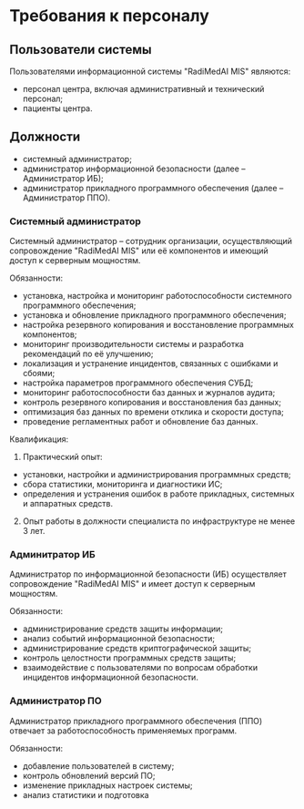 # Требования к персоналу

## Пользователи системы

Пользователями информационной системы "RadiMedAI MIS" являются:
- персонал центра, включая административный и технический персонал;
- пациенты центра.

## Должности

- системный администратор;
- администратор информационной безопасности (далее – Администратор ИБ);
- администратор прикладного программного обеспечения (далее – Администратор ППО).

### Системный администратор

Системный администратор – сотрудник организации, осуществляющий сопровождение "RadiMedAI MIS" или её компонентов и имеющий доступ к серверным мощностям.

Обязанности:
- установка, настройка и мониторинг работоспособности системного программного обеспечения;
- установка и обновление прикладного программного обеспечения;
- настройка резервного копирования и восстановление программных компонентов;
- мониторинг производительности системы и разработка рекомендаций по её улучшению;
- локализация и устранение инцидентов, связанных с ошибками и сбоями;
- настройка параметров программного обеспечения СУБД;
- мониторинг работоспособности баз данных и журналов аудита;
- контроль резервного копирования и восстановления баз данных;
- оптимизация баз данных по времени отклика и скорости доступа;
- проведение регламентных работ и обновление баз данных.

Квалификация:

1. Практический опыт:
- установки, настройки и администрирования программных средств;
- сбора статистики, мониторинга и диагностики ИС;
- определения и устранения ошибок в работе прикладных, системных и аппаратных средств.
2. Опыт работы в должности специалиста по инфраструктуре не менее 3 лет.

### Админитратор ИБ

Администратор по информационной безопасности (ИБ) осуществляет сопровождение "RadiMedAI MIS" и имеет доступ к серверным мощностям.

Обязанности:
- администрирование средств защиты информации;
- анализ событий информационной безопасности;
- администрирование средств криптографической защиты;
- контроль целостности программных средств защиты;
- взаимодействие с пользователями по вопросам обработки инцидентов информационной безопасности.

### Администратор ПО

Администратор прикладного программного обеспечения (ППО) отвечает за работоспособность применяемых программ.

Обязанности:
- добавление пользователей в систему;
- контроль обновлений версий ПО;
- изменение прикладных настроек системы;
- анализ статистики и подготовка